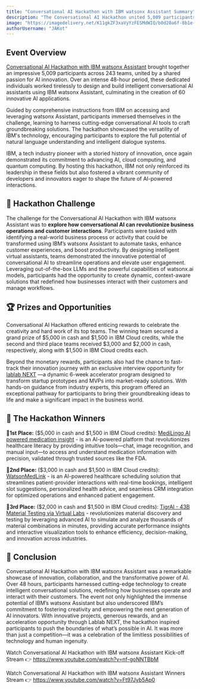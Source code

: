 ```yaml
---
title: "Conversational AI Hackathon with IBM watsonx Assistant Summary"
description: "The Conversational AI Hackathon united 5,009 participants to build 60 AI solutions with IBM watsonx Assistant, showcasing innovation in conversational AI over 48 hours."
image: "https://imagedelivery.net/K11gkZF3xaVyYzFESMdWIQ/b0d20a6f-8b1e-40bc-c86a-53ffcbe62700/full"
authorUsername: "JAKot"
---
```


## **Event Overview**

[Conversational AI Hackathon with IBM watsonx Assistant](https://lablab.ai/event/ibm-watsonx-assistant)  brought together an impressive 5,009 participants across 243 teams, united by a shared passion for AI innovation. Over an intense 48-hour period, these dedicated individuals worked tirelessly to design and build intelligent conversational AI assistants using IBM watsonx Assistant, culminating in the creation of 60 innovative AI applications.

Guided by comprehensive instructions from IBM on accessing and leveraging watsonx Assistant, participants immersed themselves in the challenge, learning to harness cutting-edge conversational AI tools to craft groundbreaking solutions. The hackathon showcased the versatility of IBM's technology, encouraging participants to explore the full potential of natural language understanding and intelligent dialogue systems.

IBM, a tech industry pioneer with a storied history of innovation, once again demonstrated its commitment to advancing AI, cloud computing, and quantum computing. By hosting this hackathon, IBM not only reinforced its leadership in these fields but also fostered a vibrant community of developers and innovators eager to shape the future of AI-powered interactions.


## **🌟 Hackathon Challenge**

The challenge for the Conversational AI Hackathon with IBM watsonx Assistant was to **explore how conversational AI can revolutionize business operations and customer interactions**. Participants were tasked with identifying a real-world business process or activity that could be transformed using IBM’s watsonx Assistant to automate tasks, enhance customer experiences, and boost productivity. By designing intelligent virtual assistants, teams demonstrated the innovative potential of conversational AI to streamline operations and elevate user engagement. Leveraging out-of-the-box LLMs and the powerful capabilities of watsonx.ai models, participants had the opportunity to create dynamic, context-aware solutions that redefined how businesses interact with their customers and manage workflows.


## **🏆 Prizes and Opportunities**

Conversational AI Hackathon offered enticing rewards to celebrate the creativity and hard work of its top teams. The winning team secured a grand prize of $5,000 in cash and $1,500 in IBM Cloud credits, while the second and third place teams received $3,000 and $2,000 in cash, respectively, along with $1,500 in IBM Cloud credits each. 

Beyond the monetary rewards, participants also had the chance to fast-track their innovation journey with an exclusive interview opportunity for [lablab NEXT](https://lablab.ai/next) —a dynamic 6-week accelerator program designed to transform startup prototypes and MVPs into market-ready solutions. With hands-on guidance from industry experts, this program offered an exceptional pathway for participants to bring their groundbreaking ideas to life and make a significant impact in the business world.


## **🎉 The Hackathon Winners**

🥇**1st Place:** ($5,000 in cash and $1,500 in IBM Cloud credits): [MediLingo AI powered medication insight](https://lablab.ai/event/ibm-watsonx-assistant/code-crusaders/medilingo-ai-powered-medication-insight) - is an AI-powered platform that revolutionizes healthcare literacy by providing intuitive tools—chat, image recognition, and manual input—to access and understand medication information with precision, validated through trusted sources like the FDA.

🥈**2nd Place:** ($3,000 in cash and $1,500 in IBM Cloud credits): [WatsonMedLink](https://lablab.ai/event/ibm-watsonx-assistant/agno/watsonmedlink) - is an AI-powered healthcare scheduling solution that streamlines patient-provider interactions with real-time bookings, intelligent slot suggestions, personalized health advice, and seamless CRM integration for optimized operations and enhanced patient engagement. 

🥉**3rd Place:** ($2,000 in cash and $1,500 in IBM Cloud credits): [TigrAI - 43B Material Testing via Virtual Labs](https://lablab.ai/event/ibm-watsonx-assistant/tigrai/tigrai-43b-material-testing-via-virtual-labs) - revolutionizes material discovery and testing by leveraging advanced AI to simulate and analyze thousands of material combinations in minutes, providing accurate performance insights and interactive visualization tools to enhance efficiency, decision-making, and innovation across industries. 


## **🦾 Conclusion**

Conversational AI Hackathon with IBM watsonx Assistant was a remarkable showcase of innovation, collaboration, and the transformative power of AI. Over 48 hours, participants harnessed cutting-edge technology to create intelligent conversational solutions, redefining how businesses operate and interact with their customers. The event not only highlighted the immense potential of IBM’s watsonx Assistant but also underscored IBM’s commitment to fostering creativity and empowering the next generation of AI innovators. With innovative projects, generous rewards, and an acceleration opportunity through Lablab NEXT, the hackathon inspired participants to push the boundaries of what’s possible in AI. It was more than just a competition—it was a celebration of the limitless possibilities of technology and human ingenuity.

Watch Conversational AI Hackathon with IBM watsonx Assistant Kick-off Stream 👉 https://www.youtube.com/watch?v=nf-goNNTBbM

Watch Conversational AI Hackathon with IBM watsonx Assistant Winners Stream 👉 https://www.youtube.com/watch?v=Ft97Jyb5Ap0









